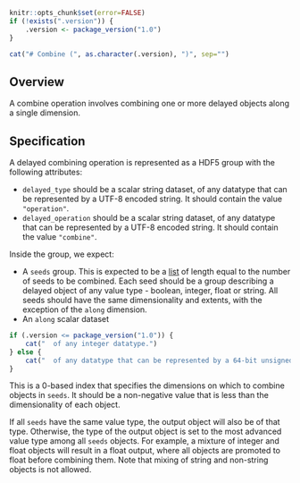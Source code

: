 ```r
knitr::opts_chunk$set(error=FALSE)
if (!exists(".version")) {
    .version <- package_version("1.0")
}
```

```r
cat("# Combine (", as.character(.version), ")", sep="")
```

## Overview

A combine operation involves combining one or more delayed objects along a single dimension.

## Specification

A delayed combining operation is represented as a HDF5 group with the following attributes:

- `delayed_type` should be a scalar string dataset, of any datatype that can be represented by a UTF-8 encoded string.
  It should contain the value `"operation"`.
- `delayed_operation` should be a scalar string dataset, of any datatype that can be represented by a UTF-8 encoded string.
  It should contain the value `"combine"`.

Inside the group, we expect:

- A `seeds` group.
  This is expected to be a [list](_general.md#lists) of length equal to the number of seeds to be combined.
  Each seed should be a group describing a delayed object of any value type - boolean, integer, float or string.
  All seeds should have the same dimensionality and extents, with the exception of the `along` dimension.
- An `along` scalar dataset 
```r
if (.version <= package_version("1.0")) {
    cat("  of any integer datatype.")
} else {
    cat("  of any datatype that can be represented by a 64-bit unsigned integer.")
}
```
  This is a 0-based index that specifies the dimensions on which to combine objects in `seeds`.
  It should be a non-negative value that is less than the dimensionality of each object.

If all `seeds` have the same value type, the output object will also be of that type.
Otherwise, the type of the output object is set to the most advanced value type among all `seeds` objects.
For example, a mixture of integer and float objects will result in a float output, where all objects are promoted to float before combining them.
Note that mixing of string and non-string objects is not allowed.
